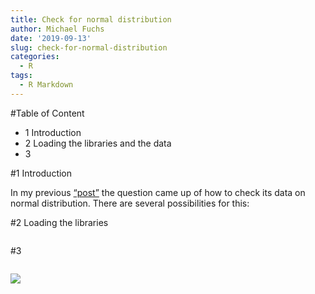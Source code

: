 ```yaml
---
title: Check for normal distribution
author: Michael Fuchs
date: '2019-09-13'
slug: check-for-normal-distribution
categories:
  - R
tags:
  - R Markdown
---
```


#Table of Content

+ 1 Introduction
+ 2 Loading the libraries and the data
+ 3 





#1 Introduction

In my previous ["post"](https://michael-fuchs-python.netlify.com/2019/08/31/feature-scaling-with-scikit-learn/) the question came up of how to check its data on normal distribution. There are several possibilities for this:


#2 Loading the libraries

```r

```


#3 













```r

```

![](/post/2019-09-13-check-for-normal-distribution_files/p19p.png)


